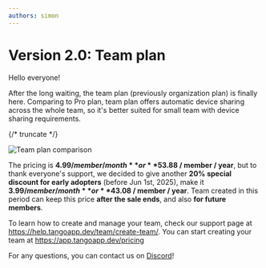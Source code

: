 ```yaml
---
authors: simon
---
```


# Version 2.0: Team plan

<head>
  <meta name="fediverse:creator" content="@yumechan@mastodon.social">
</head>

Hello everyone!

After the long waiting, the team plan (previously organization plan) is finally here. Comparing to Pro plan, team plan offers automatic device sharing across the whole team, so it's better suited for small team with device sharing requirements.

{/* truncate */}

![Team plan comparison](plans.png)

The pricing is **$4.99 / member / month** or **$53.88 / member / year**, but to thank everyone's support, we decided to give another **20% special discount for early adopters** (before Jun 1st, 2025), make it **$3.99 / member / month** or **$43.08 / member / year**. Team created in this period can keep this price **after the sale ends**, and also **for future members**.

To learn how to create and manage your team, check our support page at https://help.tangoapp.dev/team/create-team/. You can start creating your team at https://app.tangoapp.dev/pricing

For any questions, you can contact us on [Discord](https://discord.gg/26k3ttC2PN)!
